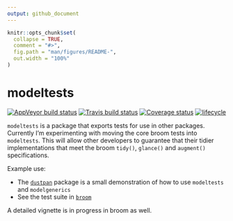 ```yaml
---
output: github_document
---
```


<!-- README.md is generated from README.Rmd. Please edit that file -->

```r
knitr::opts_chunk$set(
  collapse = TRUE,
  comment = "#>",
  fig.path = "man/figures/README-",
  out.width = "100%"
)
```

# modeltests

[![AppVeyor build status](https://ci.appveyor.com/api/projects/status/github/alexpghayes/modeltests?branch=master&svg=true)](https://ci.appveyor.com/project/alexpghayes/modeltests)
[![Travis build status](https://travis-ci.org/alexpghayes/modeltests.svg?branch=master)](https://travis-ci.org/alexpghayes/modeltests)
[![Coverage status](https://codecov.io/gh/alexpghayes/modeltests/branch/master/graph/badge.svg)](https://codecov.io/github/alexpghayes/modeltests?branch=master)
[![lifecycle](https://img.shields.io/badge/lifecycle-experimental-orange.svg)](https://www.tidyverse.org/lifecycle/#experimental)

`modeltests` is a package that exports tests for use in other packages. Currently I'm experimenting with moving the core broom tests into `modeltests`. This will allow other developers to guarantee that their tidier implementations that meet the broom `tidy()`, `glance()` and `augment()` specifications.

Example use:

- The [`dustpan`](https://github.com/alexpghayes/dustpan) package is a small demonstration of how to use `modeltests` and `modelgenerics`
- See the test suite in [`broom`](https://github.com/tidymodels/broom)

A detailed vignette is in progress in broom as well.
